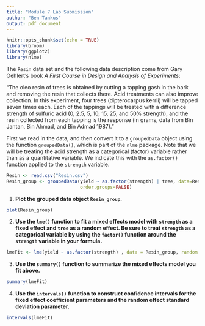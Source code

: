 ```yaml
---
title: "Module 7 Lab Submission"
author: "Ben Tankus"
output: pdf_document
---
```


```r
knitr::opts_chunk$set(echo = TRUE)
library(broom)
library(ggplot2)
library(nlme)
```

The `Resin` data set and the following data description come from Gary Oehlert's book *A First Course in Design and Analysis of Experiments*:

"The oleo resin of trees is obtained by cutting a tapping gash in the bark and removing the resin that collects there. Acid treatments can also improve collection. In this experiment, four trees (dipterocarpus kerrii) will be tapped seven times each. Each of the tappings will be treated with a difference strength of sulfuric acid (0, 2.5, 5, 10, 15, 25, and 50% strength), and the resin collected from each tapping is the response (in grams, data from Bin Jantan, Bin Ahmad, and Bin Admad 1987)."

First we read in the data, and then convert it to a `groupedData` object using the function `groupedData()`, which is part of the `nlme` package.  Note that we will be treating the acid strength as a categorical (factor) variable rather than as a quantitative variable.  We indicate this with the `as.factor()` function applied to the `strength` variable.

```r
Resin <- read.csv("Resin.csv")
Resin_group <- groupedData(yield ~ as.factor(strength) | tree, data=Resin, 
                           order.groups=FALSE)
```


1. **Plot the grouped data object `Resin_group`.**

```r
plot(Resin_group)
```


2. **Use the `lme()` function to fit a mixed effects model with `strength` as a fixed effect and `tree` as a random effect.  Be sure to treat `strength` as a categorical variable by using the `factor()` function around the `strength` variable in your formula.**

```r

lmeFit <- lme(yield ~ as.factor(strength) , data = Resin_group, random = ~ 1 | tree)

```

3. **Use the `summary()` function to summarize the mixed effects model you fit above.**

```r

summary(lmeFit)

```

4. **Use the `intervals()` function to construct confidence intervals for the fixed effect coefficient parameters and the random effect standard deviation parameter.**

```r

intervals(lmeFit)

```

